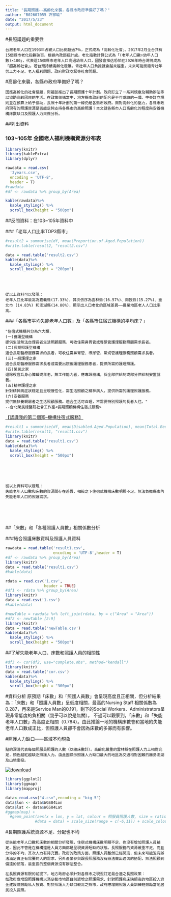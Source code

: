 ```yaml
---
title: "長期照護--高齡化來襲，各縣市政府準備好了嗎？"
author: "B02607055 許家瑜"
date: "2017/5/23"
output: html_document
---
```


#長照議題的重要性

    台灣老年人口在1993年占總人口比例超過7％，正式成為「高齡化社會」。2017年2月全台共有15個縣市老化指數破百，根據內政部統計處，老化指數計算公式為「(老年人口數÷幼年人口數)×100」，代表這15個縣市老年人口高過幼年人口，國發會推估恐怕在2026年時台灣將成為「超高齡社會」。若台灣持續高齡化發展，青壯年人口負擔就會越來越重，未來可能面臨青壯年勞工力不足、老人福利問題，政府財政吃緊等社會問題。
    
#高齡化來襲，各縣市政府準備好了嗎？

    因應高齡化的社會議題，衛福部推出了長期照護十年計劃。政府訂立了一系列規章及輔助辦法等以協助高齡國民的生活。在政策架構當中，地方縣市政府的配合是不可或缺的一環。中央訂立規則並在預算上給予協助，長照十年計劃的第一線仍是各縣市政府。面對高齡化的壓力，各縣市政府現有的照護資源是否能足夠支持各縣市的高齡照護？本文就各縣市人口高齡化的程度與安養機構床數缺口及照護人力來做分析。

##列出資料

### 103~105年 全國老人福利機構資源分布表


```r
library(knitr)
library(kableExtra)
library(dplyr)

```

```r
rawdata = read.csv(
  '3years.csv',
  encoding = 'UTF-8',
  header = T)
#rawdata
#df <- rawdata %>% group_by(Area)

kable(rawdata)%>%
  kable_styling() %>%
  scroll_box(height = "500px")
```


##反問資料：在103~105年資料中

###「老年人口比率TOP3縣市」

```r
#result2 = summarise(df, mean(Proportion.of.Aged.Population))
#write.table(result2, "result2.csv")

data = read.table('result2.csv')
kable(data)%>%
  kable_styling() %>%
  scroll_box(height = "200px")
```
<br>
<br>

    從以上資料可以發現：
    老年人口比率最高為嘉義縣(17.33%)，其次依序為雲林縣(16.57%)、南投縣(15.27%)、臺北市 (14.83%) 和澎湖縣(14.80%)，顯示出人口老化的區域差異——農業地區老人人口比率高。

###「各縣市平均失能老年人口數」及「各縣市住宿式機構的平均床？」

    "住宿式機構共分為六大類，
    (一)養護型機構
    提供生活無法自理長者生活照顧服務，可收住需鼻胃管或導尿管護理服務照顧需求長者。
    (二)長期照護型機構
    適合長期醫療服務需求的長者，可收住需鼻胃管、導尿管、氣切管護理服務照顧需求長者。
    (三)一般護理之家
    適合長期醫療服務需求長者或需要出院後護理服務患者，提供所需的護理照護。
    (四)榮民之家
    退除役官兵身心障礙或年老，無工作能力者，應專設機構，採全部供給制或部分供給制安置就養。
    (五)精神護理之家
    針對精神病症狀穩定且呈現慢性化，需生活照顧之精神病人，提供所需的護理照護服務。
    (六)安養服務
    提供無扶養親屬者之生活照顧服務。適合生活可自理，不需要特別照護的長者入住。"
    --台北榮民總醫院社會工作室<長期照顧機構住宿式服務>
    

<a href="http://www.sangha.tw/upload/magazine/%7BC1489C76-38EA-419B-97FF-384EB6FF7BF1%7D_p53-56%20%BB%7B%C3%D1%A5x%C6W%AA%F8%B7%D3%B8%EA%B7%BD.pdf" target="_blank">【認識我的第二個家--機構住宿式服務】</a>

```r
#result1 = summarise(df, mean(Disabled.Aged.Population), mean(Total.Beds))
#write.table(result1, "result1.csv")
library(knitr)
data = read.table('result1.csv')
kable(data)%>%
  kable_styling() %>%
  scroll_box(height = "500px")
```
<br>
<br>
<br>

    從以上資料可以發現：
    失能老年人口數和床數的資源間存在差異，相較之下住宿式機構床數明顯不足，無法負擔縣市內失能老年人口的照護需求。
    
<br>
<br>
<br>


##「床數」和「各種照護人員數」相關係數分析

###結合照護床數資料及照護人員資料
```r
rawdata = read.table('result1.csv',
                     encoding = 'UTF-8',header = T)
#df <- rawdata %>% group_by(Area)
library(knitr)
data = read.table('result1.csv')
#kable(data)

rdata = read.csv('1.csv',
                 header = TRUE)
#df1 <- rdata %>% group_by(Area)
library(knitr)
data = read.csv('1.csv')
#kable(data)

#newTable = rawdata %>% left_join(rdata, by = c("Area" = "Area"))
#df2 <- newTable [2:9]
library(knitr)
data = read.table('newTable.csv')
kable(data)%>%
  kable_styling() %>%
  scroll_box(height = "500px")
```


##了解失能老年人口、床數和照護人員的相關性
```r
#df3 <- cor(df2, use="complete.obs", method="kendall") 
library(knitr)
data = read.table('cor.csv')
kable(data)%>%
  kable_styling() %>%
  scroll_box(height = "300px")
```

#資料分析
    原預期「床數」和「照護人員數」會呈現高度且正相關，但分析結果為：「床數」和「照護人員數」呈低度相關，最高的Nursing Staff 相關係數為0.287，再來是Service Man的0.191，剩下的Social Workers、Administrators呈現非常低度的負相關（幾乎可以說是無關）。
    不過可以觀察到，「床數」和「失能老年人口數」為高度正相關（0.784）。由此推論一地的機構床數會和當地的失能老年人口數成正比，但照護人員卻不會因為床數的多寡而有影響。
    
    


#照護人力缺口——區域不均現象

    點的深淺代表每個照服員照護的人數（以總床數計）。高齡化嚴重的雲林縣在照護人力上相對充足，顏色越紅越缺乏照護人力。由此圖顯示照護人力缺口最大的地區為交通相對困難的離島澎湖及山地南投。


<a href="https://ibb.co/WndZkLX"><img src="https://i.ibb.co/kKrj4tT/download.png" alt="download" border="0"></a>
```r
library(ggplot2)
library(ggmap)
library(mapproj)

data<-read.csv("4.csv",encoding = "big-5")
data$lon <- data$WGS84Lon
data$lat <- data$WGS84Lat
#ggmap(map) + 
  #geom_point(aes(x = lon, y = lat, colour = 照服員照護人數, size = ratio),
             #data = data) + scale_size(range = c(-6,11)) + scale_colour_gradient(low = "yellow", high = "red")+ labs(col = "No. of people to take care of")
```


#長期照護系統資源不足、分配也不均
    
    從失能老年人口數和床數的相關分析發現，住宿式機構床數明顯不足，也沒有增加照護人員補足，因此不管是在機構還是人員方面都是呈現資源短缺的狀態。長照服務的資源嚴重不足，而且分佈的不均，其次人力有待充實。政府的政策方面，照護人員雖然已經開班，但未來可能沒有辦法滿足真正有需要的人的需求，另外產業參與跟長照服務沒有辦法做出適切的搭配，無法照顧到偏遠的部落，最重要的整個資源沒有辦法整合。

    在長照資源有限的前提下，地方政府必須針對各縣市之現況訂定最合適之長照政策：
    如政府應增設照護機構以滿足都市地區目前遞增之照護需求、針對照護病床缺額高的地區投入資金建設或鼓勵私人投資、對於照護人力缺口較高之縣市，政府應增開照護人員訓練班鼓勵當地居民投入長照。

  
    
    
    
<br>
<br>
<br>
	